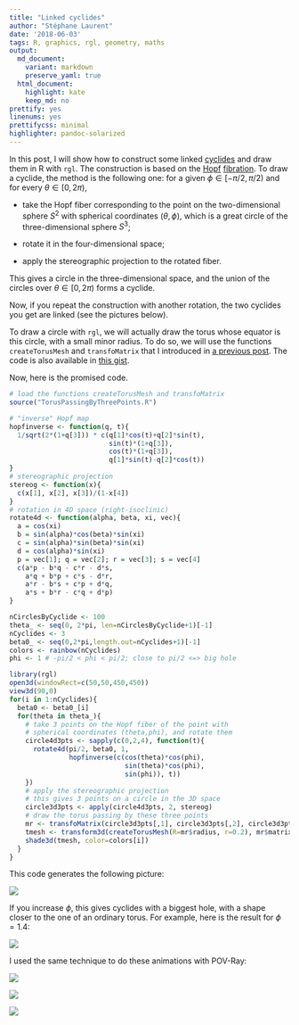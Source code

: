 ```yaml
---
title: "Linked cyclides"
author: "Stéphane Laurent"
date: '2018-06-03'
tags: R, graphics, rgl, geometry, maths
output:
  md_document:
    variant: markdown
    preserve_yaml: true
  html_document:
    highlight: kate
    keep_md: no
prettify: yes
linenums: yes
prettifycss: minimal
highlighter: pandoc-solarized
---
```


In this post, I will show how to construct some linked [cyclides](https://en.wikipedia.org/wiki/Dupin_cyclide) 
and draw them in R with `rgl`. 
The construction is based on the [Hopf](https://www.youtube.com/watch?v=UlZ7KDm3iCc) 
[fibration](https://www.youtube.com/watch?v=L3w_0y8VYAE). 
To draw a cyclide, the method is the following one: 
for a given $\phi \in [-\pi/2, \pi/2)$ and 
for every $\theta \in [0, 2\pi)$, 

- take the Hopf fiber corresponding to the point on the two-dimensional sphere 
$S^2$ with spherical coordinates $(\theta, \phi)$, which is a great circle 
of the three-dimensional sphere $S^3$;

- rotate it in the four-dimensional space;

- apply the stereographic projection to the rotated fiber.

This gives a circle in the three-dimensional space, and the union of the 
circles over $\theta \in [0, 2\pi)$ forms a cyclide. 

Now, if you repeat the construction with another rotation, the two cyclides 
you get are linked (see the pictures below).

To draw a circle with `rgl`, we will actually draw the torus whose equator is 
this circle, with a small minor radius. 
To do so, we will use the functions `createTorusMesh` and `transfoMatrix` 
that I introduced in [a previous post](https://laustep.github.io/stlahblog/posts/rglTorus.html). 
The code is also available in [this gist](https://gist.github.com/stla/c9ad4e9e5518a5a60c06c840ce85531d). 

Now, here is the promised code.

```r
# load the functions createTorusMesh and transfoMatrix
source("TorusPassingByThreePoints.R")

# "inverse" Hopf map
hopfinverse <- function(q, t){ 
  1/sqrt(2*(1+q[3])) * c(q[1]*cos(t)+q[2]*sin(t),
                         sin(t)*(1+q[3]),
                         cos(t)*(1+q[3]),
                         q[1]*sin(t)-q[2]*cos(t)) 
}
# stereographic projection
stereog <- function(x){
  c(x[1], x[2], x[3])/(1-x[4])
}
# rotation in 4D space (right-isoclinic)
rotate4d <- function(alpha, beta, xi, vec){
  a = cos(xi)
  b = sin(alpha)*cos(beta)*sin(xi)
  c = sin(alpha)*sin(beta)*sin(xi)
  d = cos(alpha)*sin(xi)
  p = vec[1]; q = vec[2]; r = vec[3]; s = vec[4]
  c(a*p - b*q - c*r - d*s,
    a*q + b*p + c*s - d*r,
    a*r - b*s + c*p + d*q,
    a*s + b*r - c*q + d*p)
}

nCirclesByCyclide <- 100
theta_ <- seq(0, 2*pi, len=nCirclesByCyclide+1)[-1]
nCyclides <- 3
beta0_ <- seq(0,2*pi,length.out=nCyclides+1)[-1]
colors <- rainbow(nCyclides)
phi <- 1 # -pi/2 < phi < pi/2; close to pi/2 <=> big hole

library(rgl)
open3d(windowRect=c(50,50,450,450))
view3d(90,0)
for(i in 1:nCyclides){
  beta0 <- beta0_[i]
  for(theta in theta_){
    # take 3 points on the Hopf fiber of the point with 
    # spherical coordinates (theta,phi), and rotate them
    circle4d3pts <- sapply(c(0,2,4), function(t){
      rotate4d(pi/2, beta0, 1, 
               hopfinverse(c(cos(theta)*cos(phi), 
                             sin(theta)*cos(phi), 
                             sin(phi)), t))
    })
    # apply the stereographic projection
    # this gives 3 points on a circle in the 3D space
    circle3d3pts <- apply(circle4d3pts, 2, stereog)
    # draw the torus passing by these three points
    mr <- transfoMatrix(circle3d3pts[,1], circle3d3pts[,2], circle3d3pts[,3])
    tmesh <- transform3d(createTorusMesh(R=mr$radius, r=0.2), mr$matrix)
    shade3d(tmesh, color=colors[i])
  }
}
```

This code generates the following picture:

![](figures/linkedCyclides1.png)

If you increase $\phi$, this gives cyclides with a biggest hole, with a shape 
closer to the one of an ordinary torus. 
For example, here is the result for $\phi=1.4$:

![](figures/linkedCyclides2.png)

I used the same technique to do these animations with POV-Ray:

![](https://thumbs.gfycat.com/BreakableRectangularHarlequinbug-size_restricted.gif)

![](https://thumbs.gfycat.com/EcstaticMintyHarrierhawk-size_restricted.gif)

![](https://thumbs.gfycat.com/ElaborateMedicalGroundbeetle-size_restricted.gif)